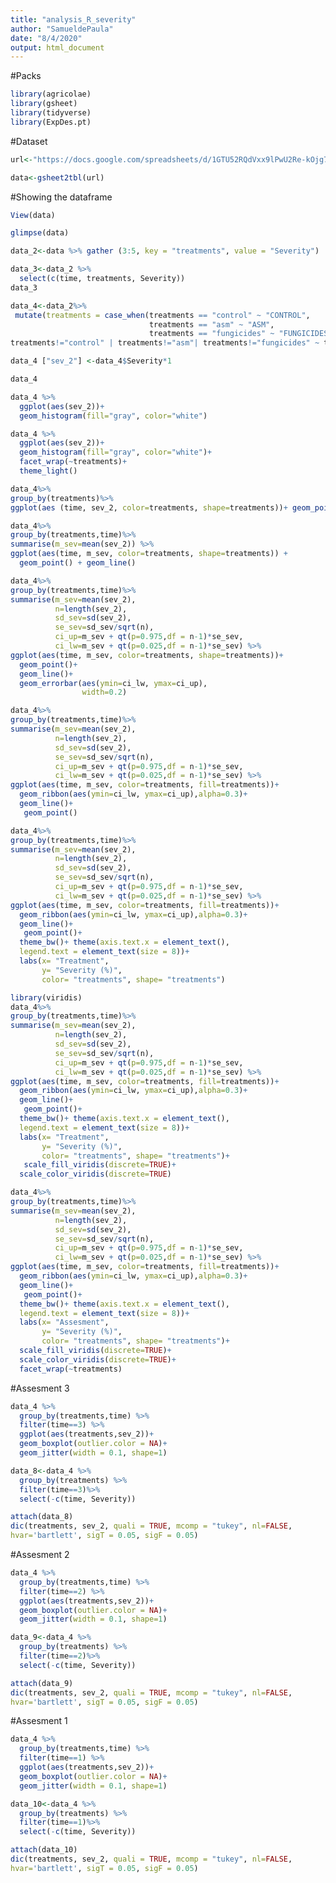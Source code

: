 ```yaml
---
title: "analysis_R_severity"
author: "SamueldePaula"
date: "8/4/2020"
output: html_document
---
```

#Packs
```r
library(agricolae)
library(gsheet)
library(tidyverse)
library(ExpDes.pt)
```

#Dataset
```r


url<-"https://docs.google.com/spreadsheets/d/1GTU52RQdVxx9lPwU2Re-kOjg7ZhWQyXSYmISrW8M-nI/edit?usp=sharing"

data<-gsheet2tbl(url)
```

#Showing the dataframe
```r
View(data)
```

```r
glimpse(data)
```

```r
data_2<-data %>% gather (3:5, key = "treatments", value = "Severity")
```

```r

data_3<-data_2 %>% 
  select(c(time, treatments, Severity))
data_3
```

```r
data_4<-data_2%>% 
 mutate(treatments = case_when(treatments == "control" ~ "CONTROL",
                               treatments == "asm" ~ "ASM",
                               treatments == "fungicides" ~ "FUNGICIDES",
treatments!="control" | treatments!="asm"| treatments!="fungicides" ~ treatments))

```

```r

data_4 ["sev_2"] <-data_4$Severity*1

data_4

```

```r
data_4 %>% 
  ggplot(aes(sev_2))+
  geom_histogram(fill="gray", color="white")

```

```r
data_4 %>% 
  ggplot(aes(sev_2))+
  geom_histogram(fill="gray", color="white")+
  facet_wrap(~treatments)+
  theme_light()
```

```r

data_4%>% 
group_by(treatments)%>%
ggplot(aes (time, sev_2, color=treatments, shape=treatments))+ geom_point()

```

```r
data_4%>% 
group_by(treatments,time)%>%
summarise(m_sev=mean(sev_2)) %>% 
ggplot(aes(time, m_sev, color=treatments, shape=treatments)) +
  geom_point() + geom_line()
```

```r
data_4%>% 
group_by(treatments,time)%>%
summarise(m_sev=mean(sev_2),
          n=length(sev_2),
          sd_sev=sd(sev_2),
          se_sev=sd_sev/sqrt(n), 
          ci_up=m_sev + qt(p=0.975,df = n-1)*se_sev,
          ci_lw=m_sev + qt(p=0.025,df = n-1)*se_sev) %>% 
ggplot(aes(time, m_sev, color=treatments, shape=treatments))+
  geom_point()+
  geom_line()+
  geom_errorbar(aes(ymin=ci_lw, ymax=ci_up),
                width=0.2)
```

```r
data_4%>% 
group_by(treatments,time)%>%
summarise(m_sev=mean(sev_2),
          n=length(sev_2),
          sd_sev=sd(sev_2),
          se_sev=sd_sev/sqrt(n), 
          ci_up=m_sev + qt(p=0.975,df = n-1)*se_sev,
          ci_lw=m_sev + qt(p=0.025,df = n-1)*se_sev) %>% 
ggplot(aes(time, m_sev, color=treatments, fill=treatments))+
  geom_ribbon(aes(ymin=ci_lw, ymax=ci_up),alpha=0.3)+
  geom_line()+
   geom_point()
```

```r
data_4%>% 
group_by(treatments,time)%>%
summarise(m_sev=mean(sev_2),
          n=length(sev_2),
          sd_sev=sd(sev_2),
          se_sev=sd_sev/sqrt(n), 
          ci_up=m_sev + qt(p=0.975,df = n-1)*se_sev,
          ci_lw=m_sev + qt(p=0.025,df = n-1)*se_sev) %>% 
ggplot(aes(time, m_sev, color=treatments, fill=treatments))+
  geom_ribbon(aes(ymin=ci_lw, ymax=ci_up),alpha=0.3)+
  geom_line()+
   geom_point()+
  theme_bw()+ theme(axis.text.x = element_text(),
  legend.text = element_text(size = 8))+
  labs(x= "Treatment",
       y= "Severity (%)",
       color= "treatments", shape= "treatments")
```

```r
library(viridis)
data_4%>% 
group_by(treatments,time)%>%
summarise(m_sev=mean(sev_2),
          n=length(sev_2),
          sd_sev=sd(sev_2),
          se_sev=sd_sev/sqrt(n), 
          ci_up=m_sev + qt(p=0.975,df = n-1)*se_sev,
          ci_lw=m_sev + qt(p=0.025,df = n-1)*se_sev) %>% 
ggplot(aes(time, m_sev, color=treatments, fill=treatments))+
  geom_ribbon(aes(ymin=ci_lw, ymax=ci_up),alpha=0.3)+
  geom_line()+
   geom_point()+
  theme_bw()+ theme(axis.text.x = element_text(),
  legend.text = element_text(size = 8))+
  labs(x= "Treatment",
       y= "Severity (%)",
       color= "treatments", shape= "treatments")+
   scale_fill_viridis(discrete=TRUE)+
  scale_color_viridis(discrete=TRUE)
```

```r

data_4%>% 
group_by(treatments,time)%>%
summarise(m_sev=mean(sev_2),
          n=length(sev_2),
          sd_sev=sd(sev_2),
          se_sev=sd_sev/sqrt(n), 
          ci_up=m_sev + qt(p=0.975,df = n-1)*se_sev,
          ci_lw=m_sev + qt(p=0.025,df = n-1)*se_sev) %>% 
ggplot(aes(time, m_sev, color=treatments, fill=treatments))+
  geom_ribbon(aes(ymin=ci_lw, ymax=ci_up),alpha=0.3)+
  geom_line()+
   geom_point()+
  theme_bw()+ theme(axis.text.x = element_text(),
  legend.text = element_text(size = 8))+
  labs(x= "Assesment",
       y= "Severity (%)",
       color= "treatments", shape= "treatments")+
  scale_fill_viridis(discrete=TRUE)+
  scale_color_viridis(discrete=TRUE)+
  facet_wrap(~treatments)
```

#Assesment 3

```r
data_4 %>% 
  group_by(treatments,time) %>% 
  filter(time==3) %>% 
  ggplot(aes(treatments,sev_2))+ 
  geom_boxplot(outlier.color = NA)+ 
  geom_jitter(width = 0.1, shape=1)
```
```r
data_8<-data_4 %>% 
  group_by(treatments) %>% 
  filter(time==3)%>% 
  select(-c(time, Severity))
```

```r
attach(data_8)
dic(treatments, sev_2, quali = TRUE, mcomp = "tukey", nl=FALSE,
hvar='bartlett', sigT = 0.05, sigF = 0.05)
```

#Assesment 2
```r
data_4 %>% 
  group_by(treatments,time) %>% 
  filter(time==2) %>% 
  ggplot(aes(treatments,sev_2))+ 
  geom_boxplot(outlier.color = NA)+ 
  geom_jitter(width = 0.1, shape=1)
```

```r
data_9<-data_4 %>% 
  group_by(treatments) %>% 
  filter(time==2)%>% 
  select(-c(time, Severity))
```

```r
attach(data_9)
dic(treatments, sev_2, quali = TRUE, mcomp = "tukey", nl=FALSE,
hvar='bartlett', sigT = 0.05, sigF = 0.05)
```

#Assesment 1
```r
data_4 %>% 
  group_by(treatments,time) %>% 
  filter(time==1) %>% 
  ggplot(aes(treatments,sev_2))+ 
  geom_boxplot(outlier.color = NA)+ 
  geom_jitter(width = 0.1, shape=1)
```

```r
data_10<-data_4 %>% 
  group_by(treatments) %>% 
  filter(time==1)%>% 
  select(-c(time, Severity))
```

```r
attach(data_10)
dic(treatments, sev_2, quali = TRUE, mcomp = "tukey", nl=FALSE,
hvar='bartlett', sigT = 0.05, sigF = 0.05)
```










